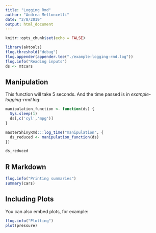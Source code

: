 ```yaml
---
title: "Logging Rmd"
author: "Andrea Melloncelli"
date: "2/8/2019"
output: html_document
---
```


```r
knitr::opts_chunk$set(echo = FALSE)
```


```r
library(aktools)
flog.threshold("debug")
flog.appender(appender.tee("./example-logging-rmd.log"))
flog.info("Reading inputs")
ds <- mtcars
```

## Manipulation

This function will take 5 seconds. And the time passed is in *example-logging-rmd.log*:

```r
manipulation_function <- function(ds) {
  Sys.sleep(1)
  ds[,c('cyl','mpg')]
}

masterShinyRmd:::log_time("manipulation", {
  ds_reduced <- manipulation_function(ds)
})
```

```r
ds_reduced
```

## R Markdown

```r
flog.info("Printing summaries")
summary(cars)
```

## Including Plots

You can also embed plots, for example:

```r
flog.info("Plotting")
plot(pressure)
```
